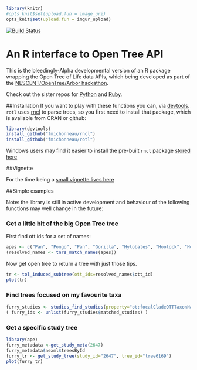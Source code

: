```r
library(knitr)
#opts_knit$set(upload.fun = image_uri)
opts_knit$set(upload.fun = imgur_upload)


```
[![Build Status](https://travis-ci.org/fmichonneau/rotl.svg)](https://travis-ci.org/fmichonneau/rotl)

# An R interface to Open Tree API

This is the bleedingly-Alpha developmental version of an R package wrapping the
Open Tree of Life data APIs, which being developed as part of the
[NESCENT/OpenTree/Arbor
hackathon](http://blog.opentreeoflife.org/2014/06/11/apply-for-tree-for-all-a-hackathon-to-access-opentree-resources/).

Check out the sister repos for
[Python](https://github.com/OpenTreeOfLife/opentree-interfaces/tree/master/python)
and [Ruby](https://github.com/SpeciesFileGroup/bark). 

##Installation
If you want to play with these functions you can, via
[devtools](https://github.com/hadley/devtools). `rotl` uses [rncl](https://github.com/fmichonneau/rncl) to parse trees, so you first need to install that package, which is avaliable from CRAN or github:



```r
library(devtools)
install_github("fmichonneau/rncl")
install_github("fmichonneau/rotl")

```

Windows users may find it easier to install the pre-built `rncl` package [stored here](https://github.com/fmichonneau/rncl/tree/master/winbuilds)

##Vignette 

For the time being a [small vignette lives here](http://dwinter.github.io/rotl-vignette/)  

##Simple examples

Note: the library is still in active development and behaviour of the following
functions may well change in the future:

### Get a little bit of the big Open Tree tree

First find ott ids for a set of names:

```r
apes <- c("Pan", "Pongo", "Pan", "Gorilla", "Hylobates", "Hoolock", "Homo")
(resolved_names <- tnrs_match_names(apes))
```
Now get open tree to return a tree with just those tips. 


```r
tr <- tol_induced_subtree(ott_ids=resolved_names$ott_id)
plot(tr)
```


### Find trees focused on my favourite taxa

```r
furry_studies <- studies_find_studies(property="ot:focalCladeOTTTaxonName", value="Mammalia")
( furry_ids <- unlist(furry_studies$matched_studies) )

```

### Get a specific study tree
```r
library(ape)
furry_metadata <-get_study_meta(2647)
furry_metadata$nexml$treesById
furry_tr <- get_study_tree(study_id="2647", tree_id="tree6169")
plot(furry_tr)
```
